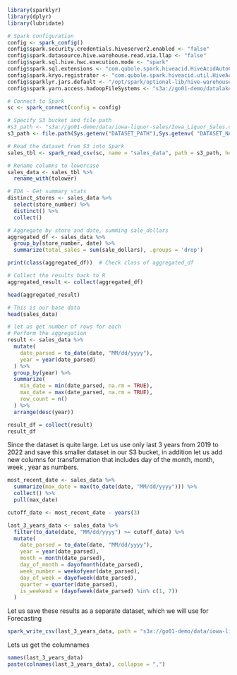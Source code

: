 ```r
library(sparklyr)
library(dplyr)
library(lubridate)

# Spark configuration
config <- spark_config()
config$spark.security.credentials.hiveserver2.enabled <- "false"
config$spark.datasource.hive.warehouse.read.via.llap <- "false"
config$spark.sql.hive.hwc.execution.mode <- "spark"
config$spark.sql.extensions <- "com.qubole.spark.hiveacid.HiveAcidAutoConvertExtension"
config$spark.kryo.registrator <- "com.qubole.spark.hiveacid.util.HiveAcidKyroRegistrator"
config$sparklyr.jars.default <- "/opt/spark/optional-lib/hive-warehouse-connector-assembly.jar"
config$spark.yarn.access.hadoopFileSystems <- "s3a://go01-demo/datalake/warehouse/tablespace/managed/hive"

# Connect to Spark
sc <- spark_connect(config = config)
```


```r
# Specify S3 bucket and file path
#s3_path <- "s3a://go01-demo/data/iowa-liquor-sales/Iowa_Liquor_Sales.csv"
s3_path <- file.path(Sys.getenv("DATASET_PATH"),Sys.getenv( "DATASET_NAME"))

# Read the dataset from S3 into Spark
sales_tbl <- spark_read_csv(sc, name = "sales_data", path = s3_path, header = TRUE, infer_schema = TRUE)

# Rename columns to lowercase
sales_data <- sales_tbl %>%
  rename_with(tolower)

# EDA - Get summary stats
distinct_stores <- sales_data %>%
  select(store_number) %>%
  distinct() %>%
  collect()

# Aggregate by store and date, summing sale_dollars
aggregated_df <- sales_data %>%
  group_by(store_number, date) %>%
  summarize(total_sales = sum(sale_dollars), .groups = 'drop')

print(class(aggregated_df))  # Check class of aggregated_df

# Collect the results back to R
aggregated_result <- collect(aggregated_df)
```
```r
head(aggregated_result)
```


```r
# This is our base data 
head(sales_data)
```
```r
# let us get number of rows for each
# Perform the aggregation
result <- sales_data %>%
  mutate(
    date_parsed = to_date(date, "MM/dd/yyyy"),
    year = year(date_parsed)
  ) %>%
  group_by(year) %>%
  summarize(
    min_date = min(date_parsed, na.rm = TRUE),
    max_date = max(date_parsed, na.rm = TRUE),
    row_count = n()
  ) %>%
  arrange(desc(year))

result_df = collect(result)
result_df
```


Since the dataset is quite large. Let us use only last 3 years from 2019 to 2022 and save this smaller dataset in our S3 bucket, in addition let us add new columns for transformation that includes day of the month, month, week , year as numbers. 

```r
most_recent_date <- sales_data %>%
  summarize(max_date = max(to_date(date, "MM/dd/yyyy"))) %>%
  collect() %>%
  pull(max_date)

cutoff_date <- most_recent_date - years(3)

last_3_years_data <- sales_data %>%
  filter(to_date(date, "MM/dd/yyyy") >= cutoff_date) %>%
  mutate(
    date_parsed = to_date(date, "MM/dd/yyyy"),
    year = year(date_parsed),
    month = month(date_parsed),
    day_of_month = dayofmonth(date_parsed),
    week_number = weekofyear(date_parsed),
    day_of_week = dayofweek(date_parsed),
    quarter = quarter(date_parsed),
    is_weekend = (dayofweek(date_parsed) %in% c(1, 7))
  )
```

Let us save these results as a separate dataset, which we will use for Forecasting 
```r

spark_write_csv(last_3_years_data, path = "s3a://go01-demo/data/iowa-liquor-sales/Iowa_Liquor_Sales_3yrs.csv",  mode = "overwrite")
```
Lets us get the columnames
```r
names(last_3_years_data)
paste(colnames(last_3_years_data), collapse = ",")
```

